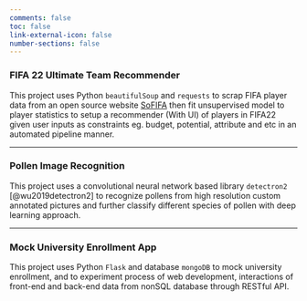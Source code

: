 ```yaml
---
comments: false
toc: false
link-external-icon: false
number-sections: false
---
```


### FIFA 22 Ultimate Team Recommender <a href="https://github.com/FIFA22-UT-REC/fifa22-ultimate-team-recommender" style="float: right;"><i class="fab fa-github" style="color: black;"></i></a>

<!-- ### FIFA 22 Ultimate Team Recommender{#fifa-22} 

[{{< fa brands github >}}  code](https://github.com/FIFA22-UT-REC/fifa22-ultimate-team-recommender) -->

This project uses Python `beautifulSoup` and `requests` to scrap FIFA player data from an open source website [SoFIFA](https://sofifa.com/) then fit unsupervised model to player statistics to setup a recommender (With UI) of players in FIFA22 given user inputs as constraints eg. budget, potential, attribute and etc in an automated pipeline manner.

<hr>

### Pollen Image Recognition <a href="https://github.com/tonyliang19/pollen_id" style="float: right;"><i class="fab fa-github" style="color: black;"></i></a>

This project uses a convolutional neural network based library `detectron2` [@wu2019detectron2] to recognize pollens from high resolution custom annotated pictures and further classify different species of pollen with deep learning approach.

<hr>

### Mock University Enrollment App <a href="https://github.com/tonyliang19/flask-web-app" style="float: right;"><i class="fab fa-github" style="color: black;"></i></a>

This project uses Python `Flask` and database `mongoDB` to mock university enrollment, and to experiment process of web development, interactions of front-end and back-end data from nonSQL database through RESTful API. 

